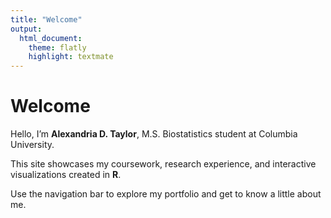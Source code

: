 ```yaml
---
title: "Welcome"
output: 
  html_document:
    theme: flatly
    highlight: textmate
---
```

# Welcome

Hello, I'm **Alexandria D. Taylor**, 
M.S. Biostatistics student at Columbia University. 

This site showcases my coursework, research experience, and interactive visualizations created in **R**.

Use the navigation bar to explore my portfolio and get to know a little about me. 